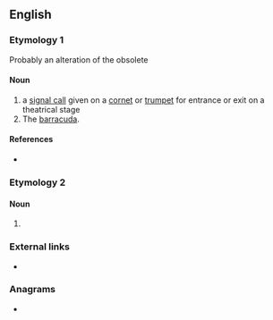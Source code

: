 ==English==

===Etymology 1===
Probably an alteration of the obsolete {{m|en|signet||signal}}

====Noun====
{{en-noun}}

# a [[signal call]] given on a [[cornet]] or [[trumpet]] for entrance or exit on a theatrical stage
# The [[barracuda]]. <!--Webster 1913-->

====References====
* {{R:Webster NCD 1967}}

===Etymology 2===

====Noun====
{{en-noun}}

# {{alternative spelling of|sennit|lang=en}}

===External links===
*{{cite web| url = http://www.oxfordmusiconline.com/grovemusic/view/10.1093/gmo/9781561592630.001.0001/omo-9781561592630-e-0000025415 | title = Sennet (senet, sonnet, sennit, sennate, sinet, synnet, cynet) | work = Oxford Music Online | accessdate = 2019-04-30}}

===Anagrams===
* {{anagrams|en|a=eennst|Nenets|ennets|tensen}}